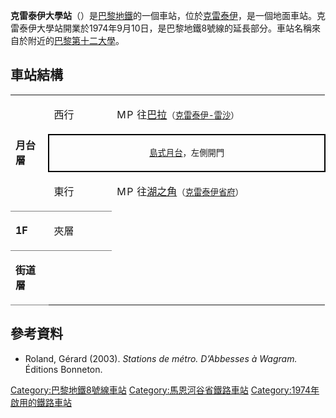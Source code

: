 {{expand|time=2016-03-09T01:55:10+00:00}}
{{no footnotes|time=2016-03-09T01:55:10+00:00}}
{{Infobox station
| name                = 克雷泰伊大學站
| symbol_location     = paris
| symbol              = m
| symbol2             = 
| type                = [[巴黎地鐵|巴黎地鐵]]車站
| image               = [[File:Créteil_-_Université_metro_8.jpg|Créteil - Université metro 8]]
| alt                 = 
| caption             = 
| other_name          = 
| address             = [[克雷泰伊|克雷泰伊]]
| borough             = [[法蘭西島|法蘭西島]]
| country             = 法國
| iso_region          = FR_scale:2000
| coordinates_display = title
| coordinates_format  = dms
| latd  = 48.789754| latm  = | lats  = | latNS  = 
| longd = 2.450785| longm = | longs = | longEW = 
| coordinates         = 
| owned               = [[RATP|RATP]]
| operator            = [[RATP|RATP]]
| line                = 
| disabled            = 
| zone                = 1
| opened              = {{Start-date|1974年9月10日}}
| closed              = <!-- {{End date|YYYY|MM|DD|df=y}} -->
| services            = 
| map_type            = France Paris and inner ring
}}
'''克雷泰伊大學站'''（{{lang-fr|Créteil - Université}}）是[[巴黎地鐵|巴黎地鐵]]的一個車站，位於[[克雷泰伊|克雷泰伊]]，是一個地面車站。克雷泰伊大學站開業於1974年9月10日，是巴黎地鐵8號線的延長部分。車站名稱來自於附近的[[巴黎第十二大學|巴黎第十二大學]]。
== 車站結構 ==
{| border=0 cellspacing=0 cellpadding=3
|style="border-bottom:solid 1px gray;" width=50 rowspan=3 valign=top|'''月台層'''
|style="border-bottom:solid 1px gray;" width=100|西行
|style="border-bottom:solid 1px gray;" width=390|{{arrow|L}} [[File:Metro-M.svg|16x16px]][[File:Paris_Metro_8.svg|16x16px]]往[[巴拉站|巴拉]]<small>（[[克雷泰伊-雷沙站|克雷泰伊-雷沙]]）</small>
|-
|style="border-top:solid 2px black;border-right:solid 2px black;border-left:solid 2px black;border-bottom:solid 2px black;" colspan=2|<center><small>[[島式月台|島式月台]]，左側開門</small></center>
|-
|東行
|{{arrow|R}} [[File:Metro-M.svg|16x16px]][[File:Paris_Metro_8.svg|16x16px]]往[[湖之角站|湖之角]]<small>（[[克雷泰伊省府站|克雷泰伊省府]]）</small>
|-
|style="border-bottom:solid 1px gray;border-top:solid 1px gray;" width=50 valign=top|'''1F'''
|style="border-top:solid 1px gray;border-bottom:solid 1px gray;" width=100 valign=top|夾層
|-
|style="border-bottom:solid 1px gray;border-top:solid 1px gray;" width=50 valign=top|'''街道層'''
|}
{{commons category|Créteil - Université (Paris Metro)}}

==參考資料==
*Roland, Gérard (2003). ''Stations de métro. D’Abbesses à Wagram.'' Éditions Bonneton.

{{巴黎地鐵8號線}}
{{DEFAULTSORT:Créteil - Université}}
[[Category:巴黎地鐵8號線車站|Category:巴黎地鐵8號線車站]]
[[Category:馬恩河谷省鐵路車站|Category:馬恩河谷省鐵路車站]]
[[Category:1974年啟用的鐵路車站|Category:1974年啟用的鐵路車站]]